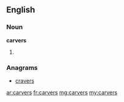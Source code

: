 ==English==

===Noun===
'''carvers'''

# {{plural of|carver}}

===Anagrams===
* [[cravers#English|cravers]]

[[ar:carvers]]
[[fr:carvers]]
[[mg:carvers]]
[[my:carvers]]